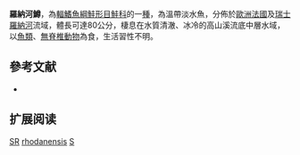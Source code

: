 {{NoteTA|G1=LS}}
{{Speciesbox
| name = 羅納河鱒
| status = DD
| status_system = IUCN3.1
| image = 
| image_width = 250px
| genus = Salmo
| species = rhodanensis
| authority = [[Fowler|Fowler]], 1974
| synonyms = *''Salmo eriox rhodanensis'', Fowler, 1974
}}

'''羅納河鱒'''，為[[輻鰭魚綱|輻鰭魚綱]][[鮭形目|鮭形目]][[鮭科|鮭科]]的一[[種|種]]，為溫帶淡水魚，分佈於[[歐洲|歐洲]][[法國|法國]]及[[瑞士|瑞士]][[羅納河|羅納河]]流域，體長可達80公分，棲息在水質清澈、冰冷的高山溪流底中層水域，以[[魚類|魚類]]、[[無脊椎動物|無脊椎動物]]為食，生活習性不明。

== 參考文献 ==
*{{FishBase_species|genus=Salmo|species=rhodanensis|year=2015|month=10}}

== 扩展阅读 ==
{{refbegin}}
{{wikispecies-inline|Salmo rhodanensis|羅納河鱒}}
{{refend}}
{{鮭形目小作品}}
{{Taxonbar|from=Q311397}}

[[Category:IUCN红色名录数据缺乏物种|SR]]
[[Category:鱒屬|rhodanensis]]
[[Category:1974年描述的鱼类|S]]